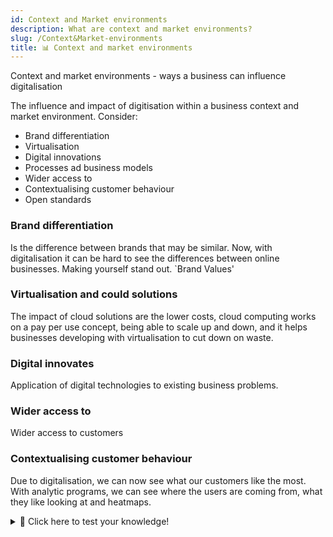 ```yaml
---
id: Context and Market environments
description: What are context and market environments?
slug: /Context&Market-environments
title: 📊 Context and market environments
---
```


Context and market environments - ways a business can influence digitalisation

The influence and impact of digitisation within a business context and market environment. Consider:
- Brand differentiation
- Virtualisation
- Digital innovations
- Processes ad business models
- Wider access to
- Contextualising customer behaviour
- Open standards

### Brand differentiation
Is the difference between brands that may be similar. Now, with digitalisation it can be hard to see the differences between online businesses. Making yourself stand out. `Brand Values'

### Virtualisation and could solutions
The impact of cloud solutions are the lower costs, cloud computing works on a pay per use concept, being able to scale up and down, and it helps businesses developing with virtualisation to cut down on waste.

### Digital innovates
Application of digital technologies to existing business problems.

### Wider access to
Wider access to customers

### Contextualising customer behaviour
Due to digitalisation, we can now see what our customers like the most. With analytic programs, we can see where the users are coming from, what they like looking at and heatmaps.


<details>
  <summary>🧠 Click here to test your knowledge! </summary>

<iframe src="https://quizlet.com/679252948/match/embed?i=3loczc&x=1jj1" height="500" width="100%"></iframe>

</details>